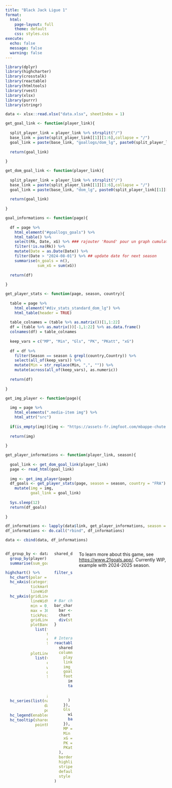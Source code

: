 ```yaml
---
title: "Black Jack Ligue 1"
format:
  html:
    page-layout: full
    theme: default
    css: styles.css
execute:
  echo: false
  message: false
  warning: false
---
```


```r
library(dplyr)
library(highcharter)
library(crosstalk)
library(reactable)
library(htmltools)
library(rvest)
library(xlsx)
library(purrr)
library(stringr)
```


```r
data <- xlsx::read.xlsx("data.xlsx", sheetIndex = 1)
```


```r
get_goal_link <- function(player_link){
  
  split_player_link = player_link %>% strsplit("/")
  base_link = paste(split_player_link[[1]][1:6],collapse = "/")
  goal_link = paste(base_link, "goallogs/dom_lg", paste0(split_player_link[[1]][7], "-Goal-Log"), sep = "/")
  
  return(goal_link)
  
}

get_dom_goal_link <- function(player_link){
  
  split_player_link = player_link %>% strsplit("/")
  base_link = paste(split_player_link[[1]][1:6],collapse = "/")
  goal_link = paste(base_link, "dom_lg", paste0(split_player_link[[1]][7], "-Domestic-League-Stats"), sep = "/")
  
  return(goal_link)
  
}

goal_informations <- function(page){
  
  df = page %>%
    html_element("#goallogs_goals") %>%
    html_table() %>%
    select(Rk, Date, xG) %>% ### rajouter 'Round' pour un graph cumulatif / changer sortie
    filter(!is.na(Rk)) %>%
    mutate(Date = as.Date(Date)) %>%
    filter(Date > "2024-08-01") %>% ## update date for next season
    summarise(n_goals = n(),
              sum_xG = sum(xG))
  
  return(df)
  
}

get_player_stats <- function(page, season, country){
  
  table = page %>%
    html_element("#div_stats_standard_dom_lg") %>%
    html_table(header = TRUE)
  
  table_colnames = (table %>% as.matrix())[1,1:22]
  df = (table %>% as.matrix())[-1,1:22] %>% as.data.frame()
  colnames(df) = table_colnames
  
  keep_vars = c("MP", "Min", "Gls", "PK", "PKatt", "xG")
  
  df = df %>%
    filter(Season == season & grepl(country,Country)) %>%
    select(all_of(keep_vars)) %>%
    mutate(Min = str_replace(Min, ",", "")) %>%
    mutate(across(all_of(keep_vars), as.numeric))
  
  return(df)
  
}

get_img_player <- function(page){
  
  img = page %>%
    html_elements(".media-item img") %>% 
    html_attr("src")
  
  if(is_empty(img)){img <- "https://assets-fr.imgfoot.com/mbappe-chute.jpg"}
  
  return(img)
  
}

get_player_informations <- function(player_link, season){
  
  goal_link <- get_dom_goal_link(player_link)
  page <- read_html(goal_link)
  
  img <- get_img_player(page)
  df_goals <- get_player_stats(page, season = season, country = "FRA") %>%
    mutate(img = img,
           goal_link = goal_link)
  
  Sys.sleep(12)
  return(df_goals)
  
}

```

```r
df_informations <- lapply(data$link, get_player_informations, season = "2024-2025")
df_informations <- do.call("rbind", df_informations)

data <- cbind(data, df_informations)
```


::::: {.columns .responsive-columns}
::: {.column width="70%"}
```r

df_group_by <- data %>%
  group_by(player) %>%
  summarise(sum_goals = sum(Gls))

highchart() %>%
  hc_chart(polar = TRUE, type = "line") %>%
  hc_xAxis(categories = df_group_by$player,
           tickmarkPlacement = "on",
           lineWidth = 0) %>%
  hc_yAxis(gridLineInterpolation = "polygon",
           lineWidth = 0,
           min = 0,
           max = 30,
           tickPositions = c(0, 21, 30),
           gridLineColor = "transparent",
           plotBands = list(
             list(from = 21,
                  to = 30,
                  color = "rgba(255, 0, 0, 0.2)",
                  label = list(text = "Au-dessus de 21",
                               style = list(color = "red")))),
           plotLines = list(
             list(value = 21,
                  color = "#B00020",
                  width = 2,
                  dashStyle = "Solid",
                  label = list(text = "Seuil : 21",
                               style = list(color = "#B00020",
                                            fontWeight = "bold"),
                               align = "right"),
                  zIndex = 5))) %>%
  hc_series(list(name = "Goals",
                 data = df_group_by$sum_goals,
                 pointPlacement = "on")) %>%
  hc_legend(enabled = FALSE) %>%
  hc_tooltip(shared = TRUE,
             pointFormat = "<span style='color:{series.color}'>{series.name}: <b>{point.y}</b><br/>")


```
:::

::: {.column width="30%"}
```r
shared_data <- SharedData$new(data,
                              key = ~row.names(data),
                              group = "players_group")

filter_select("player_selector",
              "Select a player :",
              shared_data,
              ~player,
              multiple = FALSE)

# Bar chart for reactable
bar_chart <- function(label, width = "100%", height = "1rem", fill = "#00bfc4", background = NULL){
  bar <- div(style = list(background = fill, width = width, height = height))
  chart <- div(style = list(flexGrow = 1, marginLeft = "0.5rem", background = background), bar)
  div(style = list(display = "flex", alignItems = "center"), label, chart)
}


# Interactive data table
reactable(
  shared_data,
  columns = list(
    player = colDef(name = "Joueur", style = list(fontWeight = "bold"), show = FALSE),
    link = colDef(show = FALSE),
    img = colDef(show = FALSE),
    goal_link = colDef(show = FALSE),
    football_player = colDef(name = "Football Player", align = "left", cell = function(value, index){
      image <- img(src = data$img[index], style = "height: 24px;", alt = value)
      tagList(
        div(style = "display: inline-block; width: 45px", image),
        value
      )
    }),
    Gls = colDef(name = "Goals", cell = function(value){
      width <- paste0(value / max(data$Gls) * 100, "%")
      bar_chart(value, width = width)
    }),
    MP = colDef(name = "Matches Played"),
    Min = colDef(show = TRUE),
    xG = colDef(name = "Sum xG"),
    PK = colDef(name = "Penalty"),
    PKatt = colDef(name = "Penaltys Attempted")
  ),
  bordered = TRUE,
  highlight = TRUE,
  striped = TRUE,
  defaultPageSize = 4,
  style = list(fontFamily = "Arial", fontSize = "15px")
)

```
:::

To learn more about this game, see <https://www.21goals.app/>. Currently WIP, example with 2024-2025 season.
:::::
